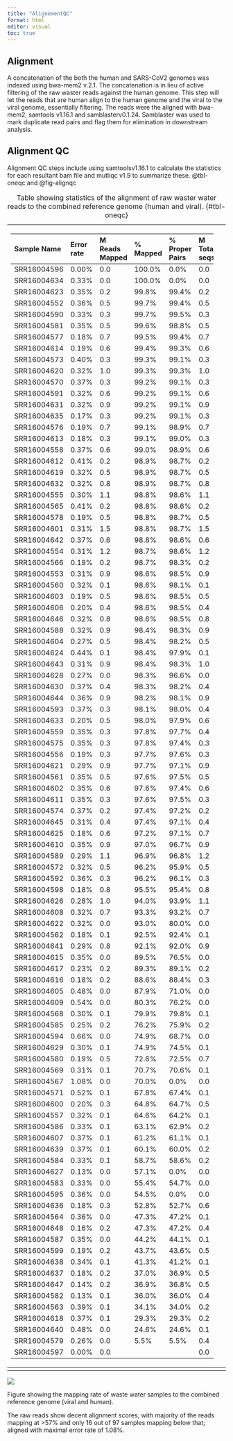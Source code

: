 ---
title: "AlignementQC"
format: html
editor: visual
toc: true
---

## Alignment

A concatenation of the both the human and SARS-CoV2 genomes was indexed using bwa-mem2 v.2.1. The concatenation is in lieu of active filtering of the raw waster reads against the human genome. This step will let the reads that are human align to the human genome and the viral to the viral genome, essentially filtering. The reads were the aligned with bwa-mem2, samtools v1.16.1 and samblasterv0.1.24. Samblaster was used to mark duplicate read pairs and flag them for elimination in downstream analysis.

## Alignment QC

Alignment QC steps include using samtoolsv1.16.1 to calculate the statistics for each resultant bam file and mutliqc v1.9 to summarize these. @tbl-oneqc and @fig-alignqc

+--------------------------------------------------------------------------------------------+
| +-------------+------------+----------------+-----------+-----------------+--------------+ |
| | Sample Name | Error rate | M Reads Mapped | \% Mapped | \% Proper Pairs | M Total seqs | |
| +:============+:===========+:===============+:==========+:================+:=============+ |
| | SRR16004596 | 0.00%      | 0.0            | 100.0%    | 0.0%            | 0.0          | |
| +-------------+------------+----------------+-----------+-----------------+--------------+ |
| | SRR16004634 | 0.33%      | 0.0            | 100.0%    | 0.0%            | 0.0          | |
| +-------------+------------+----------------+-----------+-----------------+--------------+ |
| | SRR16004623 | 0.35%      | 0.2            | 99.8%     | 99.4%           | 0.2          | |
| +-------------+------------+----------------+-----------+-----------------+--------------+ |
| | SRR16004552 | 0.36%      | 0.5            | 99.7%     | 99.4%           | 0.5          | |
| +-------------+------------+----------------+-----------+-----------------+--------------+ |
| | SRR16004590 | 0.33%      | 0.3            | 99.7%     | 99.5%           | 0.3          | |
| +-------------+------------+----------------+-----------+-----------------+--------------+ |
| | SRR16004581 | 0.35%      | 0.5            | 99.6%     | 98.8%           | 0.5          | |
| +-------------+------------+----------------+-----------+-----------------+--------------+ |
| | SRR16004577 | 0.18%      | 0.7            | 99.5%     | 99.4%           | 0.7          | |
| +-------------+------------+----------------+-----------+-----------------+--------------+ |
| | SRR16004614 | 0.19%      | 0.6            | 99.4%     | 99.3%           | 0.6          | |
| +-------------+------------+----------------+-----------+-----------------+--------------+ |
| | SRR16004573 | 0.40%      | 0.3            | 99.3%     | 99.1%           | 0.3          | |
| +-------------+------------+----------------+-----------+-----------------+--------------+ |
| | SRR16004620 | 0.32%      | 1.0            | 99.3%     | 99.3%           | 1.0          | |
| +-------------+------------+----------------+-----------+-----------------+--------------+ |
| | SRR16004570 | 0.37%      | 0.3            | 99.2%     | 99.1%           | 0.3          | |
| +-------------+------------+----------------+-----------+-----------------+--------------+ |
| | SRR16004591 | 0.32%      | 0.6            | 99.2%     | 99.1%           | 0.6          | |
| +-------------+------------+----------------+-----------+-----------------+--------------+ |
| | SRR16004631 | 0.32%      | 0.9            | 99.2%     | 99.1%           | 0.9          | |
| +-------------+------------+----------------+-----------+-----------------+--------------+ |
| | SRR16004635 | 0.17%      | 0.3            | 99.2%     | 99.1%           | 0.3          | |
| +-------------+------------+----------------+-----------+-----------------+--------------+ |
| | SRR16004576 | 0.19%      | 0.7            | 99.1%     | 98.9%           | 0.7          | |
| +-------------+------------+----------------+-----------+-----------------+--------------+ |
| | SRR16004613 | 0.18%      | 0.3            | 99.1%     | 99.0%           | 0.3          | |
| +-------------+------------+----------------+-----------+-----------------+--------------+ |
| | SRR16004558 | 0.37%      | 0.6            | 99.0%     | 98.9%           | 0.6          | |
| +-------------+------------+----------------+-----------+-----------------+--------------+ |
| | SRR16004612 | 0.41%      | 0.2            | 98.9%     | 98.7%           | 0.2          | |
| +-------------+------------+----------------+-----------+-----------------+--------------+ |
| | SRR16004619 | 0.32%      | 0.5            | 98.9%     | 98.7%           | 0.5          | |
| +-------------+------------+----------------+-----------+-----------------+--------------+ |
| | SRR16004632 | 0.32%      | 0.8            | 98.9%     | 98.7%           | 0.8          | |
| +-------------+------------+----------------+-----------+-----------------+--------------+ |
| | SRR16004555 | 0.30%      | 1.1            | 98.8%     | 98.6%           | 1.1          | |
| +-------------+------------+----------------+-----------+-----------------+--------------+ |
| | SRR16004565 | 0.41%      | 0.2            | 98.8%     | 98.6%           | 0.2          | |
| +-------------+------------+----------------+-----------+-----------------+--------------+ |
| | SRR16004578 | 0.19%      | 0.5            | 98.8%     | 98.7%           | 0.5          | |
| +-------------+------------+----------------+-----------+-----------------+--------------+ |
| | SRR16004601 | 0.31%      | 1.5            | 98.8%     | 98.7%           | 1.5          | |
| +-------------+------------+----------------+-----------+-----------------+--------------+ |
| | SRR16004642 | 0.37%      | 0.6            | 98.8%     | 98.6%           | 0.6          | |
| +-------------+------------+----------------+-----------+-----------------+--------------+ |
| | SRR16004554 | 0.31%      | 1.2            | 98.7%     | 98.6%           | 1.2          | |
| +-------------+------------+----------------+-----------+-----------------+--------------+ |
| | SRR16004566 | 0.19%      | 0.2            | 98.7%     | 98.3%           | 0.2          | |
| +-------------+------------+----------------+-----------+-----------------+--------------+ |
| | SRR16004553 | 0.31%      | 0.9            | 98.6%     | 98.5%           | 0.9          | |
| +-------------+------------+----------------+-----------+-----------------+--------------+ |
| | SRR16004560 | 0.32%      | 0.1            | 98.6%     | 98.1%           | 0.1          | |
| +-------------+------------+----------------+-----------+-----------------+--------------+ |
| | SRR16004603 | 0.19%      | 0.5            | 98.6%     | 98.5%           | 0.5          | |
| +-------------+------------+----------------+-----------+-----------------+--------------+ |
| | SRR16004606 | 0.20%      | 0.4            | 98.6%     | 98.5%           | 0.4          | |
| +-------------+------------+----------------+-----------+-----------------+--------------+ |
| | SRR16004646 | 0.32%      | 0.8            | 98.6%     | 98.5%           | 0.8          | |
| +-------------+------------+----------------+-----------+-----------------+--------------+ |
| | SRR16004588 | 0.32%      | 0.9            | 98.4%     | 98.3%           | 0.9          | |
| +-------------+------------+----------------+-----------+-----------------+--------------+ |
| | SRR16004604 | 0.27%      | 0.5            | 98.4%     | 98.2%           | 0.5          | |
| +-------------+------------+----------------+-----------+-----------------+--------------+ |
| | SRR16004624 | 0.44%      | 0.1            | 98.4%     | 97.9%           | 0.1          | |
| +-------------+------------+----------------+-----------+-----------------+--------------+ |
| | SRR16004643 | 0.31%      | 0.9            | 98.4%     | 98.3%           | 1.0          | |
| +-------------+------------+----------------+-----------+-----------------+--------------+ |
| | SRR16004628 | 0.27%      | 0.0            | 98.3%     | 96.6%           | 0.0          | |
| +-------------+------------+----------------+-----------+-----------------+--------------+ |
| | SRR16004630 | 0.37%      | 0.4            | 98.3%     | 98.2%           | 0.4          | |
| +-------------+------------+----------------+-----------+-----------------+--------------+ |
| | SRR16004644 | 0.36%      | 0.9            | 98.2%     | 98.1%           | 0.9          | |
| +-------------+------------+----------------+-----------+-----------------+--------------+ |
| | SRR16004593 | 0.37%      | 0.3            | 98.1%     | 98.0%           | 0.4          | |
| +-------------+------------+----------------+-----------+-----------------+--------------+ |
| | SRR16004633 | 0.20%      | 0.5            | 98.0%     | 97.9%           | 0.6          | |
| +-------------+------------+----------------+-----------+-----------------+--------------+ |
| | SRR16004559 | 0.35%      | 0.3            | 97.8%     | 97.7%           | 0.4          | |
| +-------------+------------+----------------+-----------+-----------------+--------------+ |
| | SRR16004575 | 0.35%      | 0.3            | 97.8%     | 97.4%           | 0.3          | |
| +-------------+------------+----------------+-----------+-----------------+--------------+ |
| | SRR16004556 | 0.19%      | 0.3            | 97.7%     | 97.6%           | 0.3          | |
| +-------------+------------+----------------+-----------+-----------------+--------------+ |
| | SRR16004621 | 0.29%      | 0.9            | 97.7%     | 97.1%           | 0.9          | |
| +-------------+------------+----------------+-----------+-----------------+--------------+ |
| | SRR16004561 | 0.35%      | 0.5            | 97.6%     | 97.5%           | 0.5          | |
| +-------------+------------+----------------+-----------+-----------------+--------------+ |
| | SRR16004602 | 0.35%      | 0.6            | 97.6%     | 97.4%           | 0.6          | |
| +-------------+------------+----------------+-----------+-----------------+--------------+ |
| | SRR16004611 | 0.35%      | 0.3            | 97.6%     | 97.5%           | 0.3          | |
| +-------------+------------+----------------+-----------+-----------------+--------------+ |
| | SRR16004574 | 0.37%      | 0.2            | 97.4%     | 97.2%           | 0.2          | |
| +-------------+------------+----------------+-----------+-----------------+--------------+ |
| | SRR16004645 | 0.31%      | 0.4            | 97.4%     | 97.1%           | 0.4          | |
| +-------------+------------+----------------+-----------+-----------------+--------------+ |
| | SRR16004625 | 0.18%      | 0.6            | 97.2%     | 97.1%           | 0.7          | |
| +-------------+------------+----------------+-----------+-----------------+--------------+ |
| | SRR16004610 | 0.35%      | 0.9            | 97.0%     | 96.7%           | 0.9          | |
| +-------------+------------+----------------+-----------+-----------------+--------------+ |
| | SRR16004589 | 0.29%      | 1.1            | 96.9%     | 96.8%           | 1.2          | |
| +-------------+------------+----------------+-----------+-----------------+--------------+ |
| | SRR16004572 | 0.32%      | 0.5            | 96.2%     | 95.9%           | 0.5          | |
| +-------------+------------+----------------+-----------+-----------------+--------------+ |
| | SRR16004592 | 0.36%      | 0.3            | 96.2%     | 96.1%           | 0.3          | |
| +-------------+------------+----------------+-----------+-----------------+--------------+ |
| | SRR16004598 | 0.18%      | 0.8            | 95.5%     | 95.4%           | 0.8          | |
| +-------------+------------+----------------+-----------+-----------------+--------------+ |
| | SRR16004626 | 0.28%      | 1.0            | 94.0%     | 93.9%           | 1.1          | |
| +-------------+------------+----------------+-----------+-----------------+--------------+ |
| | SRR16004608 | 0.32%      | 0.7            | 93.3%     | 93.2%           | 0.7          | |
| +-------------+------------+----------------+-----------+-----------------+--------------+ |
| | SRR16004622 | 0.32%      | 0.0            | 93.0%     | 80.0%           | 0.0          | |
| +-------------+------------+----------------+-----------+-----------------+--------------+ |
| | SRR16004562 | 0.18%      | 0.1            | 92.5%     | 92.4%           | 0.1          | |
| +-------------+------------+----------------+-----------+-----------------+--------------+ |
| | SRR16004641 | 0.29%      | 0.8            | 92.1%     | 92.0%           | 0.9          | |
| +-------------+------------+----------------+-----------+-----------------+--------------+ |
| | SRR16004615 | 0.35%      | 0.0            | 89.5%     | 76.5%           | 0.0          | |
| +-------------+------------+----------------+-----------+-----------------+--------------+ |
| | SRR16004617 | 0.23%      | 0.2            | 89.3%     | 89.1%           | 0.2          | |
| +-------------+------------+----------------+-----------+-----------------+--------------+ |
| | SRR16004616 | 0.18%      | 0.2            | 88.6%     | 88.4%           | 0.3          | |
| +-------------+------------+----------------+-----------+-----------------+--------------+ |
| | SRR16004605 | 0.48%      | 0.0            | 87.9%     | 71.0%           | 0.0          | |
| +-------------+------------+----------------+-----------+-----------------+--------------+ |
| | SRR16004609 | 0.54%      | 0.0            | 80.3%     | 76.2%           | 0.0          | |
| +-------------+------------+----------------+-----------+-----------------+--------------+ |
| | SRR16004568 | 0.30%      | 0.1            | 79.9%     | 79.8%           | 0.1          | |
| +-------------+------------+----------------+-----------+-----------------+--------------+ |
| | SRR16004585 | 0.25%      | 0.2            | 76.2%     | 75.9%           | 0.2          | |
| +-------------+------------+----------------+-----------+-----------------+--------------+ |
| | SRR16004594 | 0.66%      | 0.0            | 74.9%     | 68.7%           | 0.0          | |
| +-------------+------------+----------------+-----------+-----------------+--------------+ |
| | SRR16004629 | 0.30%      | 0.1            | 74.9%     | 74.5%           | 0.1          | |
| +-------------+------------+----------------+-----------+-----------------+--------------+ |
| | SRR16004580 | 0.19%      | 0.5            | 72.6%     | 72.5%           | 0.7          | |
| +-------------+------------+----------------+-----------+-----------------+--------------+ |
| | SRR16004569 | 0.31%      | 0.1            | 70.7%     | 70.6%           | 0.1          | |
| +-------------+------------+----------------+-----------+-----------------+--------------+ |
| | SRR16004567 | 1.08%      | 0.0            | 70.0%     | 0.0%            | 0.0          | |
| +-------------+------------+----------------+-----------+-----------------+--------------+ |
| | SRR16004571 | 0.52%      | 0.1            | 67.8%     | 67.4%           | 0.1          | |
| +-------------+------------+----------------+-----------+-----------------+--------------+ |
| | SRR16004600 | 0.20%      | 0.3            | 64.8%     | 64.7%           | 0.5          | |
| +-------------+------------+----------------+-----------+-----------------+--------------+ |
| | SRR16004557 | 0.32%      | 0.1            | 64.6%     | 64.2%           | 0.1          | |
| +-------------+------------+----------------+-----------+-----------------+--------------+ |
| | SRR16004586 | 0.33%      | 0.1            | 63.1%     | 62.9%           | 0.2          | |
| +-------------+------------+----------------+-----------+-----------------+--------------+ |
| | SRR16004607 | 0.37%      | 0.1            | 61.2%     | 61.1%           | 0.1          | |
| +-------------+------------+----------------+-----------+-----------------+--------------+ |
| | SRR16004639 | 0.37%      | 0.1            | 60.1%     | 60.0%           | 0.2          | |
| +-------------+------------+----------------+-----------+-----------------+--------------+ |
| | SRR16004584 | 0.33%      | 0.1            | 58.7%     | 58.6%           | 0.2          | |
| +-------------+------------+----------------+-----------+-----------------+--------------+ |
| | SRR16004627 | 0.13%      | 0.0            | 57.1%     | 0.0%            | 0.0          | |
| +-------------+------------+----------------+-----------+-----------------+--------------+ |
| | SRR16004583 | 0.33%      | 0.0            | 55.4%     | 54.7%           | 0.0          | |
| +-------------+------------+----------------+-----------+-----------------+--------------+ |
| | SRR16004595 | 0.36%      | 0.0            | 54.5%     | 0.0%            | 0.0          | |
| +-------------+------------+----------------+-----------+-----------------+--------------+ |
| | SRR16004636 | 0.18%      | 0.3            | 52.8%     | 52.7%           | 0.6          | |
| +-------------+------------+----------------+-----------+-----------------+--------------+ |
| | SRR16004564 | 0.36%      | 0.0            | 47.3%     | 47.2%           | 0.1          | |
| +-------------+------------+----------------+-----------+-----------------+--------------+ |
| | SRR16004648 | 0.16%      | 0.2            | 47.3%     | 47.2%           | 0.4          | |
| +-------------+------------+----------------+-----------+-----------------+--------------+ |
| | SRR16004587 | 0.35%      | 0.0            | 44.2%     | 44.1%           | 0.1          | |
| +-------------+------------+----------------+-----------+-----------------+--------------+ |
| | SRR16004599 | 0.19%      | 0.2            | 43.7%     | 43.6%           | 0.5          | |
| +-------------+------------+----------------+-----------+-----------------+--------------+ |
| | SRR16004638 | 0.34%      | 0.1            | 41.3%     | 41.2%           | 0.1          | |
| +-------------+------------+----------------+-----------+-----------------+--------------+ |
| | SRR16004637 | 0.18%      | 0.2            | 37.0%     | 36.9%           | 0.5          | |
| +-------------+------------+----------------+-----------+-----------------+--------------+ |
| | SRR16004647 | 0.14%      | 0.2            | 36.9%     | 36.8%           | 0.5          | |
| +-------------+------------+----------------+-----------+-----------------+--------------+ |
| | SRR16004582 | 0.13%      | 0.1            | 36.0%     | 36.0%           | 0.4          | |
| +-------------+------------+----------------+-----------+-----------------+--------------+ |
| | SRR16004563 | 0.39%      | 0.1            | 34.1%     | 34.0%           | 0.2          | |
| +-------------+------------+----------------+-----------+-----------------+--------------+ |
| | SRR16004618 | 0.37%      | 0.1            | 29.3%     | 29.3%           | 0.2          | |
| +-------------+------------+----------------+-----------+-----------------+--------------+ |
| | SRR16004640 | 0.48%      | 0.0            | 24.6%     | 24.6%           | 0.1          | |
| +-------------+------------+----------------+-----------+-----------------+--------------+ |
| | SRR16004579 | 0.26%      | 0.0            | 5.5%      | 5.5%            | 0.4          | |
| +-------------+------------+----------------+-----------+-----------------+--------------+ |
| | SRR16004597 | 0.00%      | 0.0            |           |                 | 0.0          | |
| +-------------+------------+----------------+-----------+-----------------+--------------+ |
+============================================================================================+
|                                                                                            |
+--------------------------------------------------------------------------------------------+

: Table showing statistics of the alignment of raw waster water reads to the combined reference genome (human and viral). {#tbl-oneqc}

::: {#fig-alignqc layout-ncol="1"}
![](images/fig3.png){#fig2}

Figure showing the mapping rate of waste water samples to the combined reference genome (viral and human).
:::

The raw reads show decent alignment scores, with majority of the reads mapping at \>57% and only 16 out of 97 samples mapping below that; aligned with maximal error rate of 1.08%.
